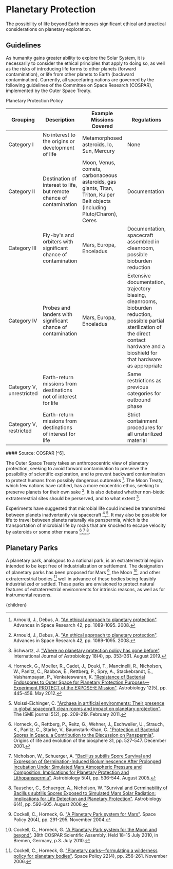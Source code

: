 


# Planetary Protection
The possibility of life beyond Earth imposes significant ethical and practical considerations on planetary exploration.

## Guidelines
As humanity gains greater ability to explore the Solar System, it is necessarily to consider the ethical principles that apply to doing so, as well as the risks of introducing life forms to other planets (forward contamination), or life from other planets to Earth (backward contamination). Currently, all spacefaring nations are governed by the following guidelines of the Committee on Space Research (COSPAR), implemented by the Outer Space Treaty.

<div className="table-title"> Planetary Protection Policy </div>
<div className="table-wrapper">

| Grouping | Description | Example Missions Covered | Regulations |
| --- | --- | --- | --- |
| Category I | No interest to the origins or development of life | Metamorphosed asteroids, Io, Sun, Mercury | None |
| Category II | Destination of interest to life, but remote chance of contamination | Moon, Venus, comets, carbonaceous asteroids, gas giants, Titan, Triton, Kuiper Belt objects (including Pluto/Charon), Ceres | Documentation |
| Category III | Fly-by's and orbiters with significant chance of contamination | Mars, Europa, Enceladus | Documentation, spacecraft assembled in cleanroom, possible bioburden reduction |
| Category IV | Probes and landers with significant chance of contamination | Mars, Europa, Enceladus | Extensive documentation, trajectory biasing, cleanrooms, bioburden reduction, possible partial sterilization of the direct contact hardware and a bioshield for that hardware as appropriate |
| Category V, unrestricted | Earth-return missions from destinations not of interest for life |   | Same restrictions as previous categories for outbound phase |
| Category V, restricted | Earth-return missions from destinations of interest for life |   | Strict containment procedures for all unsterilized material |

</div>
#### Source: COSPAR [^6].

The Outer Space Treaty takes an anthropocentric view of planetary protection, seeking to avoid forward contamination to preserve the possibility of scientific exploration, and to prevent backward contamination to protect humans from possibly dangerous outbreaks [^1]. The Moon Treaty, which few nations have ratified, has a more ecocentric ethos, seeking to preserve planets for their own sake [^1]. It is also debated whether non-biotic extraterrestrial sites should be perserved, and to what extent [^12].

Experiments have suggested that microbial life could indeed be transmitted between planets inadvertently via spacecraft [^4],[^9]. It may also be possible for life to travel between planets naturally via panspermia, which is the transportation of microbial life by rocks that are knocked to escape velocity by asteroids or some other means [^5],[^11],[^13].

<BetterQuantifyTheRiskSolution />

## Planetary Parks

A planetary park, analogous to a national park, is an extraterrestrial region intended to be kept free of industrialization or settlement. The designation of planetary parks has been proposed for Mars [^15], the Moon [^16], and other extraterrestrial bodies [^17] well in advance of these bodies being feasibly industrialized or settled. These parks are envisioned to protect natural features of extraterrestrial environments for intrinsic reasons, as well as for instrumental reasons.

[^1]: Arnould, J., Debus, A. ["An ethical approach to planetary protection"](https://www.sciencedirect.com/science/article/pii/S0273117708000689). Advances in Space Research 42, pp. 1089-1095. 2008.

[^2]: Conley, C. A. ["Coleman–Sagan Equation"](https://link.springer.com/referenceworkentry/10.1007/978-3-642-11274-4_317). Encyclopedia of Astrobiology, Springer, Berlin, Heidelberg, p. 325. 2011.

[^3]: Danko, D. C., Sierra, M. A., Benardini, J. N., Guan, L., Wood, J. M., Singh, N., Seuylemezian, A., Butler, D. J., Ryon, K., Kuchin, K., Meleshko, D., Bhattacharya, C., Venkateswaran, K. J., Mason, C. E. ["A comprehensive metagenomics framework to characterize organisms relevant for planetary protection"](https://microbiomejournal.biomedcentral.com/articles/10.1186/s40168-021-01020-1). Microbiome 9(82). April 2021.

[^4]: Horneck, G., Moeller, R., Cadet, J., Douki, T., Mancinelli, R., Nicholson, W., Panitz, C., Rabbow, E., Rettberg, P., Spry, A., Stackebrandt, E., Vaishampayan, P., Venkateswaran, K. ["Resistance of Bacterial Endospores to Outer Space for Planetary Protection Purposes—Experiment PROTECT of the EXPOSE-E Mission"](https://www.liebertpub.com/doi/abs/10.1089/ast.2011.0737). Astrobiology 12(5), pp. 445-456. May 2012.

[^5]: Horneck, G., Rettberg, P., Reitz, G., Wehner, J., Eschweiler, U., Strauch, K., Panitz, C., Starke, V., Baumstark-Khan, C. ["Protection of Bacterial Spores in Space, a Contribution to the Discussion on Panspermia"](https://link.springer.com/article/10.1023/A:1012746130771). Origins of life and evolution of the biosphere 31, pp. 527-547. December 2001.

[^6]: Kminek, G., Conley, C., Hipkin, V., Yano, H. ["COSPAR’s Planetary Protection Policy"](https://cosparhq.cnes.fr/assets/uploads/2019/12/PPPolicyDecember-2017.pdf). December 2017.

[^7]: Lal, B., Trauberman, J. ["Mars Is Coming to Earth"](https://issues.org/mars-is-coming-to-earth-planetary-protection-policy/). Issues in Science and Technology. August 2020.

[^8]: McCoy, K. J., DiNicola, M., Everline, C., Burgoyne, H., Reinholtz, K., Clement, B. ["Europa Clipper planetary protection probabilistic risk assessment summary"](https://www.sciencedirect.com/science/article/abs/pii/S0032063320303524). Planetary and Space Science 196: 105139. February 2021.

[^9]: Moissl-Eichinger, C. ["Archaea in artificial environments: Their presence in global spacecraft clean rooms and impact on planetary protection"](https://www.nature.com/articles/ismej2010124). The ISME journal 5(2), pp. 209-219. February 2011.

[^10]: National Research Council. ["Assessment of Planetary Protection Requirements for Mars Sample Return Missions"](https://nap.nationalacademies.org/login.php?record_id=12576). 2009.

[^11]: Nicholson, W., Schuerger, A. ["Bacillus subtilis Spore Survival and Expression of Germination-Induced Bioluminescence After Prolonged Incubation Under Simulated Mars Atmospheric Pressure and Composition: Implications for Planetary Protection and Lithopanspermia"](https://www.liebertpub.com/doi/abs/10.1089/ast.2005.5.536). Astrobiology 5(4), pp. 536-544. August 2005.

[^12]: Schwartz, J. ["Where no planetary protection policy has gone before"](https://www.cambridge.org/core/journals/international-journal-of-astrobiology/article/abs/where-no-planetary-protection-policy-has-gone-before/F264AB24ABB7F4C7A5E86F48C2EA543D). International Journal of Astrobiology 18(4), pp. 353-361. August 2019.

[^13]: Tauscher, C., Schuerger, A., Nicholson, W. ["Survival and Germinability of Bacillus subtilis Spores Exposed to Simulated Mars Solar Radiation: Implications for Life Detection and Planetary Protection"](https://www.liebertpub.com/doi/abs/10.1089/ast.2006.6.592). Astrobiology 6(4), pp. 592-605. August 2006.

[^14]: Yair, Y., Reshef, L., Shopen-Gochev, C., Yoffe, G., Azulay, G., Aharonson, O., Sorek-Abramovich, R. ["Temporal and Spatial Analysis of Forward and Backward Microbial Contamination in a Mars Analog Mission"](https://www.frontiersin.org/articles/10.3389/fspas.2021.589147/full). Frontiers in Astronomy and Space Sciences 4. 2021.

[^15]: Cockell, C., Horneck, G. ["A Planetary Park system for Mars"](https://www.sciencedirect.com/science/article/pii/S0265964604000554). Space Policy 20(4), pp. 291-295. November 2004.

[^16]: Cockell, C., Horneck, G. ["A Planetary Park system for the Moon and beyond"](https://ui.adsabs.harvard.edu/abs/2010cosp...38.3963C/abstract). 38th COSPAR Scientific Assembly. Held 18-15 July 2010, in Bremen, Germany, p.3. July 2010.

[^17]: Cockell, C., Horneck, G. ["Planetary parks—formulating a wilderness policy for planetary bodies"](https://www.sciencedirect.com/science/article/abs/pii/S0265964606000798). Space Policy 22(4), pp. 256-261. November 2006.

  <Article 
    focusAreaUrl={focusAreaUrl} 
    hierarchy={hierarchy} 
    site={site}
  >
    {children}
  </Article>